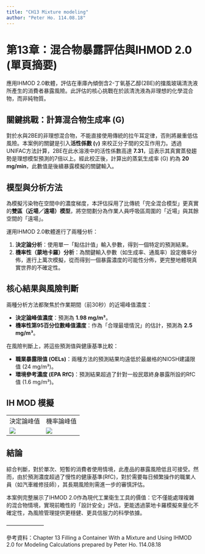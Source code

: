 ```yaml
---
title: "CH13 Mixture modeling"
author: "Peter Ho. 114.08.18"
---
```


# **第13章：混合物暴露評估與IHMOD 2.0 (單頁摘要)**

應用IHMOD 2.0軟體，評估在車庫內傾倒含2-丁氧基乙醇(2BE)的擋風玻璃清洗液所產生的消費者暴露風險。此評估的核心挑戰在於該清洗液為非理想的化學混合物，而非純物質。

## **關鍵挑戰：計算混合物生成率 (G)**

對於水與2BE的非理想混合物，不能直接使用傳統的拉午耳定律，否則將嚴重低估風險。本案例的關鍵是引入**活性係數 (**γ**)** 來校正分子間的交互作用力。透過UNIFAC方法計算，2BE在此水溶液中的活性係數高達 **7.31**，這表示其真實蒸發趨勢是理想模型預測的7倍以上。經此校正後，計算出的蒸氣生成率 (G) 約為 **20 mg/min**，此數值是後續暴露模擬的關鍵輸入。

## **模型與分析方法**

為模擬污染物在空間中的濃度梯度，本評估採用了比傳統「完全混合模型」更真實的**雙區（近場／遠場）模型**，將空間劃分為作業人員呼吸區周圍的「近場」與其餘空間的「遠場」。

運用IHMOD 2.0軟體進行了兩種分析：

1.  **決定論分析**：使用單一「點估計值」輸入參數，得到一個特定的預測結果。\
2.  **機率性（蒙地卡羅）分析**：為關鍵輸入參數（如生成率、通風率）設定機率分佈，進行上萬次模擬，從而得到一個暴露濃度的可能性分佈，更完整地體現真實世界的不確定性。

## **核心結果與風險判斷**

兩種分析方法都聚焦於作業期間（前30秒）的近場峰值濃度：

-   **決定論峰值濃度**：預測為 **1.98 mg/m³**。\
-   **機率性第95百分位數峰值濃度**：作為「合理最壞情況」的估計，預測為 **2.5 mg/m³**。

在風險判斷上，將這些預測值與健康基準比較：

-   **職業暴露限值 (OELs)**：兩種方法的預測結果均遠低於最嚴格的NIOSH建議限值 (24 mg/m³)。\
-   **環境參考濃度 (EPA RfC)**：預測結果超過了針對一般民眾終身暴露所設的RfC值 (1.6 mg/m³)。

## **IH MOD 模擬**

|                                  |                                  |
|----------------------------------|----------------------------------|
| 決定論峰值                       | 機率論峰值                       |
| ![](docs/info/images/CH13-1.png) | ![](docs/info/images/CH13-2.png) |

## **結論**

綜合判斷，對於單次、短暫的消費者使用情境，此產品的暴露風險低且可接受。然而，由於預測濃度超過了慢性的健康基準(RfC)，對於需要每日頻繁操作的職業人員（如汽車維修技師），其長期風險則需進一步的審慎評估。

本案例完整展示了IHMOD 2.0作為現代工業衛生工具的價值：它不僅能處理複雜的混合物情境，實現前瞻性的「設計安全」評估，更能透過蒙地卡羅模擬來量化不確定性，為風險管理提供更穩健、更具信服力的科學依據。

—------------------

參考資料：Chapter 13 Filling a Container With a Mixture and Using IHMOD 2.0 for Modeling Calculations prepared by Peter Ho. 114.08.18
